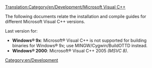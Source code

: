 [[Translation:Category/en/Development/Microsoft Visual C++]]

[[Category:en/Development]]

The following documents relate the installation and compile guides for different Microsoft Visual C++ versions.


Last version for:
* '''Windows® 9x''': Microsoft® Visual C++ is not supported for building binaries for Windows® 9x; use MINGW/Cygwin/BuildOTTD instead.
* '''Windows® 2000''': Microsoft® Visual C++ 2005 ''(MSVC 8)''.